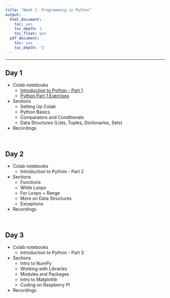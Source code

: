 ```yaml
---
title: "Week 1: Programming in Python"
output:
  html_document:
    toc: yes
    toc_depth: 3
    toc_float: yes
  pdf_document:
    toc: yes
    toc_depth: '3'
---
```


---

## Day 1 


* Colab notebooks
  * [Introduction to Python - Part 1](https://colab.research.google.com/drive/1cXO-n8fnLDH2zdYMLWcD4wDap3q2RwEO?usp=sharing)
  * [Python Part 1 Exercises](https://colab.research.google.com/drive/1YmBhVIz44JaT5KmcA_0xCSOBXbdojPyc?usp=sharing)


* Sections
  * Setting Up Colab
  * Python Basics
  * Comparators and Conditionals
  * Data Structures (Lists, Tuples, Dictionaries, Sets)

* Recordings

  


<br>

## Day 2  

* Colab notebooks
  * Introduction to Python - Part 2
* Sections
   * Functions
   * While Loops 
   * For Loops + Range
   * More on Data Structures
   * Exceptions 
   
* Recordings

<br>

## Day 3

* Colab notebooks
  * Introduction to Python - Part 3
* Sections
  * Intro to NumPy
  * Working with Libraries
  * Modules and Packages
  * Intro to Matplotlib
  * Coding on Raspberry Pi


* Recordings



<br>





